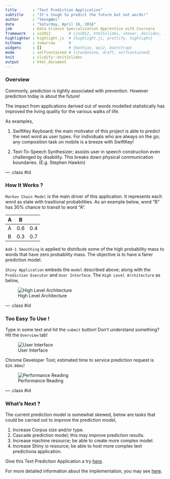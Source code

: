 ```yaml
---
title       : "Text Prediction Application"
subtitle    : "It's tough to predict the future but not words!"
author      : "YeongWei"
date        : "Saturday, April 16, 2016"
job         : Data Science Specialization Apprentice with Coursera
framework   : io2012        # {io2012, html5slides, shower, dzslides, ...}
highlighter : highlight.js  # {highlight.js, prettify, highlight}
hitheme     : tomorrow      # 
widgets     : []            # {mathjax, quiz, bootstrap}
mode        : selfcontained # {standalone, draft, selfcontained}
knit        : slidify::knit2slides
output      : html_document
---
```


### Overview

Commonly, prediction is tightly associated with prevention. However prediction today is about the future!

The impact from applications derived out of words modelled statistically has improved the living quality for the various walks of life.

As examples,

1. SwiftKey Keyboard; the main motivator of this project is able to predict the next word as user types. For individuals who are always on the go; any composition task on mobile is a breeze with SwiftKey!

2. Text-To-Speech Synthesizer; assists user in speech construction even challenged by disability. This breaks down physical communication boundaries. (E.g. Stephen Hawkin)

--- .class #id 

### How It Works ?

`Markov Chain Model` is the main driver of this application. It represents each word as state with trasitional probabilities. As an example below, word "B" has 30% chance to transit to word "A".

   | A | B |
---|---|---|
 A | 0.6 | 0.4 |
 B | 0.3 | 0.7 |
     
 
`Add-1 Smoothing` is applied to distribute some of the high probability mass to words that have zero probability mass. The objective is to have a fairer prediction model.

`Shiny Application` embeds the `model` described above; along with the `Prediction Executor` and `User Interface`. The `High Level Architecture` as below,

![High Level Architecture](images/high-level-architecture.png)

--- .class #id 

### Too Easy To Use !

Type in some text and hit the `submit` button! Don't understand something? Hit the `Overview` tab!

![User Interface](images/user-interface-2.png)

Chrome Developer Tool; estimated time to service prediction request is `824.66ms`!

![Performance Reading](images/performance-reading-1.png)

--- .class #id 

### What's Next ?

The current prediction model is somewhat skewed, below are tasks that could be carried out to improve the prediction model,

1. Increase Corpus size and/or type.
2. Cascade prediction model; this may improve prediction results.
3. Increase machine resource; be able to create more complex model.
4. Increase Shiny io resource; be able to host more complex text predictiona application.

Give this Text Prediction Application a try [here](https://yeongwei116.shinyapps.io/data-science-capstone/).

For more detailed information about the implementation, you may see [here](https://github.com/yeongwei/coursera-datascience-capstone).
